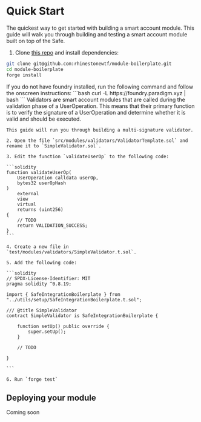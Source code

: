 # Quick Start

The quickest way to get started with building a smart account module. This guide will walk you through building and testing a smart account module built on top of the Safe.

1. Clone [this repo](https://github.com/rhinestonewtf/module-boilerplate) and install dependencies:

```bash
git clone git@github.com:rhinestonewtf/module-boilerplate.git
cd module-boilerplate
forge install
```

<Note>
	If you do not have foundry installed, run the following command and follow the onscreen instructions: ```bash curl
	-L https://foundry.paradigm.xyz | bash ```
</Note>

<Tabs>
  <TabItem label="Validator">
    Validators are smart account modules that are called during the validation phase of a UserOperation. This means that their primary function is to verify the signature of a UserOperation and determine whether it is valid and should be executed.

    This guide will run you through building a multi-signature validator.

    2. Open the file `src/modules/validators/ValidatorTemplate.sol` and rename it to `SimpleValidator.sol`.

    3. Edit the function `validateUserOp` to the following code:

    ```solidity
    function validateUserOp(
        UserOperation calldata userOp,
        bytes32 userOpHash
    )
        external
        view
        virtual
        returns (uint256)
    {
        // TODO
        return VALIDATION_SUCCESS;
    }
    ```

    4. Create a new file in `test/modules/validators/SimpleValidator.t.sol`.

    5. Add the following code:

    ```solidity
    // SPDX-License-Identifier: MIT
    pragma solidity ^0.8.19;

    import { SafeIntegrationBoilerplate } from "../utils/setup/SafeIntegrationBoilerplate.t.sol";

    /// @title SimpleValidator
    contract SimpleValidator is SafeIntegrationBoilerplate {

        function setUp() public override {
            super.setUp();
        }

        // TODO

    }

    ```

    6. Run `forge test`

  </TabItem>
</Tabs>

## Deploying your module

Coming soon

